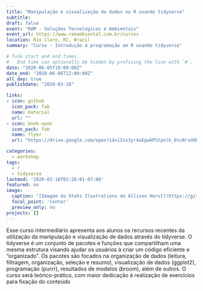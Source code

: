 ```yaml
---
title: "Manipulação e visualização de dados no R usando tidyverse"
subtitle: 
draft: false
event: "RAM - Soluções Tecnológicas e Ambientais"
event_url: https://www.ramambiental.com.br/cursos
location: Rio Claro, RC, Brazil
summary: "Curso - Introdução à programação em R usando tidyverse"

# Talk start and end times.
#   End time can optionally be hidden by prefixing the line with `#`.
date: "2020-06-05T19:00:00Z"
date_end: "2020-06-06T12:00:00Z"
all_day: true
publishdate: "2020-03-18"

links:
- icon: github
  icon_pack: fab
  name: material
  url: ""
- icon: book-open
  icon_pack: fab
  name: flyer
  url: "https://drive.google.com/open?id=1Isx3yr4aEpwkPStpelk_6tcNrsddP_pY"

categories:
  - workshop
tags:
  - r
  - tidyverse
lastmod: '2020-03-18T02:20:01-07:00'
featured: no
image:
  caption: "[Imagem do Stats Ilustrations da Allison Horst](https://github.com/allisonhorst/stats-illustrations)"
  focal_point: 'center'
  preview_only: no
projects: []
---
```


Esse curso intermediário apresenta aos alunos os recursos recentes da utilização da manipulação e visualização de dados através do tidyverse. O tidyverse é um conjunto de pacotes e funções que compartilham uma mesma estrutura visando ajudar os usuários à criar um código eficiente e “organizado”. Os pacotes são focados na organização de dados (leitura, filtragem, organização, seleção e resumo), visualização de dados (ggplot2), programação (purrr), resultados de modelos (broom), além de outros. O curso será teórico-prático, com maior dedicação à realização de exercícios para fixação do conteúdo
